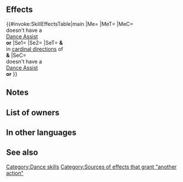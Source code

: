 {{Assist
|tagid=SID_やさしいゆめ
|name=Gentle Dream
|range=1
|effect=Grants another action to target ally. Grants Atk/Spd/Def/Res+3 and the following status to target ally and allies in cardinal directions of unit and target (excluding unit): "Unit can move to a space adjacent to any ally within 2 spaces." (That turn only. Cannot target an ally with Sing or Dance. This skill treated as Sing or Dance.)
|cost=400
|exclusive=1
|canUseMove={{MoveList|All}}
|canUseWeapon={{WeaponList|exclude=staff}}
|required=Dance
|properties=random_owner
}}
==Effects==
{{#invoke:SkillEffectsTable|main
|Me={{Eft|Another Action}}
|MeT={{Tgt|Target Ally}}
|MeC={{Tgt|Target (Ally)}}<br>doesn't have a<br>{{Uti|Dance}} [[Dance Assist]]<br>'''or''' {{SEt|Isolation}}
|Se1={{Eft|Bonus|Atk/Spd/Def/Res|3}}
|Se2={{SEt|Air Orders}}
|SeT={{Tgt|Target Ally}} '''&''' {{Tgt|Allies}}<br>in [[cardinal directions]] of<br>{{Tgt|Unit}} '''&''' {{Tgt|Target Ally}}
|SeC={{Tgt|Target (Ally)}}<br>doesn't have a<br>{{Uti|Dance}} [[Dance Assist]]<br>'''or''' {{SEt|Isolation}}
}}
==Notes==
{{CardinalDirections}}
{{Bonuses}}
{{Air Orders}}
==List of owners==
{{Skill Hero List}}
==In other languages==
{{OtherLanguages
|english=Gentle Dream
|japanese=やさしいゆめ
|german=Sanfter Traum
|spanishEU=Ensueño gentil
|spanishLA=Ensueño gentil
|french=Beau rêve
|italian=Sogni tranquilli
|chineseTW=溫柔的夢
|portuguese=Sonho afável
}}
==See also==
{{See also skills|cond=Description LIKE '%This skill treated as Sing or Dance%'}}
{{Assists Navbox}}
[[Category:Dance skills]][[Category:Sources of effects that grant "another action"]]